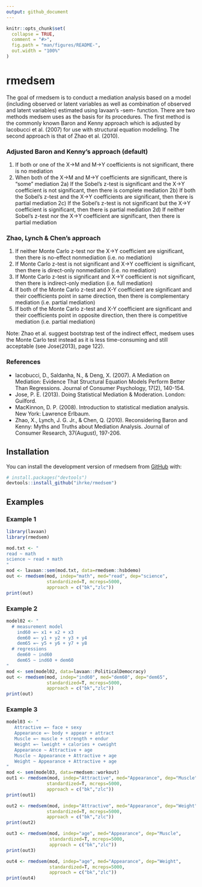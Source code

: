 ```yaml
---
output: github_document
---
```


<!-- README.md is generated from README.Rmd. Please edit that file -->

```r
knitr::opts_chunk$set(
  collapse = TRUE,
  comment = "#>",
  fig.path = "man/figures/README-",
  out.width = "100%"
)
```

# rmedsem

<!-- badges: start -->
<!-- badges: end -->


The goal of rmedsem is to conduct a mediation analysis based on a model (including observed or latent variables as well as combination of observed and latent variables) estimated using lavaan's -sem- function. There are two methods medsem uses as the basis for its procedures. The first method is the commonly known Baron and Kenny approach which is adjusted by Iacobucci et al. (2007) for use with structural equation modelling. The second approach is that of Zhao et al. (2010).
  
### Adjusted Baron and Kenny's approach (default)

1) If both or one of the X->M and M->Y coefficients is not significant, there is no mediation
2) When both of the X->M and M->Y coefficients are significant, there is "some" mediation
  2a) If the Sobel's z-test is significant and the X->Y coefficient is not significant, then there is complete mediation
  2b) If both the Sobel's z-test and the X->Y coefficients are significant, then there is partial mediation
  2c) If the Sobel's z-test is not significant but the X->Y coefficient is significant, then there is partial mediation
  2d) If neither Sobel's z-test nor the X->Y coefficient are significant, then there is partial mediation

### Zhao, Lynch & Chen's approach

1) If neither Monte Carlo z-test nor the X->Y coefficient are significant, then there is no-effect nonmediation (i.e. no mediation)
2) If Monte Carlo z-test is not significant and X->Y coefficient is significant, then there is direct-only nonmediation (i.e. no mediation)
3) If Monte Carlo z-test is significant and X->Y coefficient is not significant, then there is indirect-only mediation (i.e. full mediation)
4) If both of the Monte Carlo z-test and X-Y coefficient are significant and their coefficients point in same direction, then there is complementary
    mediation (i.e. partial mediation)
5) If both of the Monte Carlo z-test and X-Y coefficient are significant and their coefficients point in opposite direction, then there is competitive mediation (i.e. partial mediation)

Note: Zhao et al. suggest bootstrap test of the indirect effect, medsem uses the Monte Carlo test instead as it is less time-consuming and still acceptable (see Jose(2013), page 122).

### References 

- Iacobucci, D., Saldanha, N., & Deng, X. (2007). A Mediation on Mediation: Evidence That Structural Equation Models Perform Better Than Regressions. Journal of Consumer Psychology, 17(2), 140-154.
- Jose, P. E. (2013). Doing Statistical Mediation & Moderation.  London: Guilford.
- MacKinnon, D. P. (2008). Introduction to statistical mediation analysis. New York: Lawrence Erlbaum.
- Zhao, X., Lynch, J. G. Jr., & Chen, Q. (2010). Reconsidering Baron and Kenny: Myths and Truths about Mediation Analysis. Journal of Consumer Research, 37(August), 197-206.

## Installation

You can install the development version of rmedsem from
[GitHub](https://github.com/) with:

```r
# install.packages("devtools")
devtools::install_github("ihrke/rmedsem")
```

## Examples 

### Example 1

```r
library(lavaan)
library(rmedsem)

mod.txt <- "
read ~ math
science ~ read + math
"
mod <- lavaan::sem(mod.txt, data=rmedsem::hsbdemo)
out <- rmedsem(mod, indep="math", med="read", dep="science", 
               standardized=T, mcreps=5000,
               approach = c("bk","zlc"))
print(out)
```

### Example 2

```r
model02 <- "
  # measurement model
    ind60 =~ x1 + x2 + x3
    dem60 =~ y1 + y2 + y3 + y4
    dem65 =~ y5 + y6 + y7 + y8
  # regressions
    dem60 ~ ind60
    dem65 ~ ind60 + dem60
"
mod <- sem(model02, data=lavaan::PoliticalDemocracy)
out <- rmedsem(mod, indep="ind60", med="dem60", dep="dem65",
               standardized=T, mcreps=5000,
               approach = c("bk","zlc"))
print(out)
```

### Example 3 

```r
model03 <- "
   Attractive =~ face + sexy
   Appearance =~ body + appear + attract
   Muscle =~ muscle + strength + endur
   Weight =~ lweight + calories + cweight
   Appearance ~ Attractive + age
   Muscle ~ Appearance + Attractive + age
   Weight ~ Appearance + Attractive + age
"
mod <- sem(model03, data=rmedsem::workout)
out1 <- rmedsem(mod, indep="Attractive", med="Appearance", dep="Muscle",
               standardized=T, mcreps=5000,
               approach = c("bk","zlc"))
print(out1)
```

```r
out2 <- rmedsem(mod, indep="Attractive", med="Appearance", dep="Weight",
               standardized=T, mcreps=5000,
               approach = c("bk","zlc"))
print(out2)
```

```r
out3 <- rmedsem(mod, indep="age", med="Appearance", dep="Muscle",
                standardized=T, mcreps=5000,
                approach = c("bk","zlc"))
print(out3)
```

```r
out4 <- rmedsem(mod, indep="age", med="Appearance", dep="Weight",
                standardized=T, mcreps=5000,
                approach = c("bk","zlc"))
print(out4)
```

